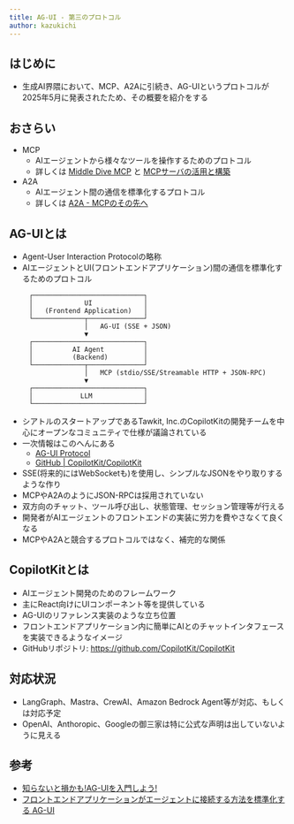 ```yaml
---
title: AG-UI - 第三のプロトコル
author: kazukichi
---
```


<Author frontmatter={frontmatter} />

## はじめに

- 生成AI界隈において、MCP、A2Aに引続き、AG-UIというプロトコルが2025年5月に発表されたため、その概要を紹介をする

## おさらい

- MCP
	- AIエージェントから様々なツールを操作するためのプロトコル
	- 詳しくは [Middle Dive MCP](https://uyupun.github.io/takada-semi/presentations/2025/04-30/kazukichi/) と [MCPサーバの活用と構築](https://uyupun.github.io/takada-semi/presentations/2025/05-07/kazukichi/)
- A2A
	- AIエージェント間の通信を標準化するプロトコル
	- 詳しくは [A2A - MCPのその先へ](https://uyupun.github.io/takada-semi/presentations/2025/05-14/kazukichi/)

## AG-UIとは

- Agent-User Interaction Protocolの略称
- AIエージェントとUI(フロントエンドアプリケーション)間の通信を標準化するためのプロトコル

```
     ┌────────────────────────────┐
     │             UI             │
     │   (Frontend Application)   │
     └─────────────┬──────────────┘
                   │   AG-UI (SSE + JSON)
                   ▼
     ┌────────────────────────────┐
     │          AI Agent          │
     │          (Backend)         │
     └─────────────┬──────────────┘
                   │   MCP (stdio/SSE/Streamable HTTP + JSON-RPC)
                   ▼
     ┌────────────────────────────┐
     │            LLM             │
     └────────────────────────────┘
```

- シアトルのスタートアップであるTawkit, Inc.のCopilotKitの開発チームを中心にオープンなコミュニティで仕様が議論されている
- 一次情報はこのへんにある
	- [AG-UI Protocol](https://docs.ag-ui.com/introduction)
	- [GitHub | CopilotKit/CopilotKit](https://github.com/CopilotKit)
- SSE(将来的にはWebSocketも)を使用し、シンプルなJSONをやり取りするような作り
- MCPやA2AのようにJSON-RPCは採用されていない
- 双方向のチャット、ツール呼び出し、状態管理、セッション管理等が行える
- 開発者がAIエージェントのフロントエンドの実装に労力を費やさなくて良くなる
- MCPやA2Aと競合するプロトコルではなく、補完的な関係

## CopilotKitとは

- AIエージェント開発のためのフレームワーク
- 主にReact向けにUIコンポーネント等を提供している
- AG-UIのリファレンス実装のような立ち位置
- フロントエンドアプリケーション内に簡単にAIとのチャットインタフェースを実装できるようなイメージ
- GitHubリポジトリ: https://github.com/CopilotKit/CopilotKit

## 対応状況

- LangGraph、Mastra、CrewAI、Amazon Bedrock Agent等が対応、もしくは対応予定
- OpenAI、Anthoropic、Googleの御三家は特に公式な声明は出していないように見える

## 参考

- [知らないと損かも!AG-UIを入門しよう!](https://qiita.com/Syoitu/items/8d58bbf8cb5c2c57837d)
- [フロントエンドアプリケーションがエージェントに接続する方法を標準化する AG-UI](https://azukiazusa.dev/blog/how-to-standardize-frontend-apps-connecting-to-agents/)
